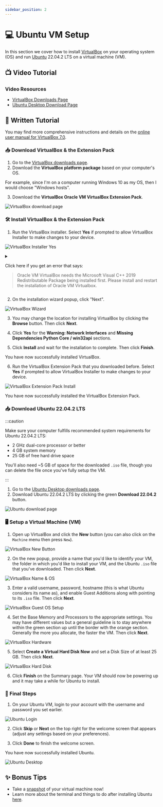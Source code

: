 ```yaml
---
sidebar_position: 2
---
```


# 💻 Ubuntu VM Setup

In this section we cover how to install [VirtualBox](https://www.virtualbox.org/) on your operating system (OS) and run [Ubuntu](https://ubuntu.com/) 22.04.2 LTS on a virtual machine (VM).

## 📺 Video Tutorial


<LiteYouTubeEmbed id="" />

### Video Resources

- [VirtualBox Downloads Page](https://www.virtualbox.org/wiki/Downloads)
- [Ubuntu Desktop Download Page](https://ubuntu.com/download/desktop)

## 📝 Written Tutorial

You may find more comprehensive instructions and details on the [online user manual for VirtualBox 7.0](https://docs.oracle.com/en/virtualization/virtualbox/7.0/user/index.html).

### 📥 Download VirtualBox & the Extension Pack

1. Go to the [VirtualBox downloads page](https://www.virtualbox.org/wiki/Downloads).
2. Download the **VirtualBox platform package** based on your computer's OS.

For example, since I'm on a computer running Windows 10 as my OS, then I would choose "Windows hosts".

3. Download the **VirtualBox Oracle VM VirtualBox Extension Pack**.

![VirtualBox download page](/img/docs/onboarding/ubuntu-vm-setup/virtualbox-download-page.png)

### 🛠 Install VirtualBox & the Extension Pack

1. Run the VirtualBox installer. Select **Yes** if prompted to allow VirtualBox Installer to make changes to your device.

![VirtualBox Installer Yes](/img/docs/onboarding/ubuntu-vm-setup/virtualbox-installer-yes.png)

<details><summary>

Click here if you get an error that says:

> Oracle VM VirtualBox needs the Microsoft Visual C++ 2019 Redistributable Package being installed first. Please install and restart the installation of Oracle VM Virtualbox.

</summary>

![VirtualBox Installer Error](/img/docs/onboarding/ubuntu-vm-setup/virtualbox-installer-error.png)

To fix this issue, install the appropriate package for your system from [this website](https://learn.microsoft.com/en-us/cpp/windows/latest-supported-vc-redist?view=msvc-170#visual-studio-2015-2017-2019-and-2022).

Choose the correct download link for your system. On Windows 10 you can find your system type by opening the **System Information** app and reading the **System Type** value.

![System Information](/img/docs/onboarding/ubuntu-vm-setup/system-information.png)

![System Type](/img/docs/onboarding/ubuntu-vm-setup/system-type.png)

![Visual Package Download Page](/img/docs/onboarding/ubuntu-vm-setup/visual-package-download-page.png)

Agree to the license terms and conditions, press **Install**, press **Yes** if prompted to allow the program to make changes to your device, and the setup should successfully complete and you can click **Close**.

</details>

2. On the installation wizard popup, click "Next".

![VirtualBox Wizard](/img/docs/onboarding/ubuntu-vm-setup/virtualbox-wizard.png)

3. You may change the location for installing VirtualBox by clicking the **Browse** button. Then click **Next**.

4. Click **Yes** for the **Warning: Network Interfaces** and **Missing Dependencies Python Core / win32api** sections.

5. Click **Install** and wait for the installation to complete. Then click **Finish**.

You have now successfully installed VirtualBox.

6. Run the VirtualBox Extension Pack that you downloaded before. Select **Yes** if prompted to allow VirtualBox Installer to make changes to your device.

![VirtualBox Extension Pack Install](/img/docs/onboarding/ubuntu-vm-setup/virtualbox-extension-pack-install.png)

You have now successfully installed the VirtualBox Extension Pack.

### 📥 Download Ubuntu 22.04.2 LTS

:::caution

Make sure your computer fulfills recommended system requirements for Ubuntu 22.04.2 LTS:

- 2 GHz dual-core processor or better
- 4 GB system memory
- 25 GB of free hard drive space

You'll also need ~5 GB of space for the downloaded `.iso` file, though you can delete the file once you've fully setup the VM.

:::

1. Go to the [Ubuntu Desktop downloads page](https://ubuntu.com/download/desktop).
2. Download Ubuntu 22.04.2 LTS by clicking the green **Download 22.04.2** button.

![Ubuntu download page](/img/docs/onboarding/ubuntu-vm-setup/ubuntu-download-page.png)

### 🖥 Setup a Virtual Machine (VM)

1. Open up VirtualBox and click the **New** button (you can also click on the `Machine` menu then press `New`).

![VirtualBox New Button](/img/docs/onboarding/ubuntu-vm-setup/virtualbox-new-button.png)

2. On the new popup, provide a name that you'd like to identify your VM, the folder in which you'd like to install your VM, and the Ubuntu `.iso` file that you've downloaded. Then click **Next**.

![VirtualBox Name & OS](/img/docs/onboarding/ubuntu-vm-setup/virtualbox-name-and-os.png)

3. Enter a valid username, password, hostname (this is what Ubuntu considers its name as), and enable Guest Additions along with pointing to its `.iso` file. Then click **Next**.

![VirtualBox Guest OS Setup](/img/docs/onboarding/ubuntu-vm-setup/virtualbox-guest-os-setup.png)

4. Set the Base Memory and Processors to the appropriate settings. You may have different values but a general guideline is to stay anywhere within the green section up until the border with the orange section. Generally the more you allocate, the faster the VM. Then click **Next**.

![VirtualBox Hardware](/img/docs/onboarding/ubuntu-vm-setup/virtualbox-hardware.png)

5. Select **Create a Virtual Hard Disk Now** and set a Disk Size of at least 25 GB. Then click **Next**.

![VirtualBox Hard Disk](/img/docs/onboarding/ubuntu-vm-setup/virtualbox-hard-disk.png)

6. Click **Finish** on the Summary page. Your VM should now be powering up and it may take a while for Ubuntu to install.

### 🏁 Final Steps

1. On your Ubuntu VM, login to your account with the username and password you set earlier.

![Ubuntu Login](/img/docs/onboarding/ubuntu-vm-setup/ubuntu-login.png)

2. Click **Skip** or **Next** on the top right for the welcome screen that appears (adjust any settings based on your preferences).

3. Click **Done** to finish the welcome screen.

You have now successfully installed Ubuntu.

![Ubuntu Desktop](/img/docs/onboarding/ubuntu-vm-setup/ubuntu-desktop.png)

## ✨ Bonus Tips

- Take a [snapshot](https://docs.oracle.com/en/virtualization/virtualbox/7.0/user/Introduction.html#snapshots) of your virtual machine now!
- Learn more about the terminal and things to do after installing Ubuntu [here](https://academy.zerotomastery.io/courses/devops-bootcamp/lectures/32682118).
